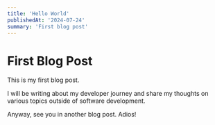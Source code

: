 ```yaml
---
title: 'Hello World'
publishedAt: '2024-07-24'
summary: 'First blog post'
---
```


# First Blog Post

This is my first blog post. 

I will be writing about my developer journey and share my thoughts  on various topics outside of software development.

Anyway, see you in another blog post. Adios!
